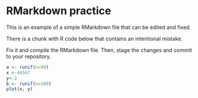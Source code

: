 # RMarkdown practice

This is an example of a simple RMarkdown file that can be edited and fixed.

There is a chunk with R code below that contains an intentional mistake. 

Fix it and compile the RMarkdown file. Then, stage the changes and commit to your repository.


```r
a <- runif(n=99)
x <-44567
y<-2
b <- runif(n=100)
plot(x, y)
```

